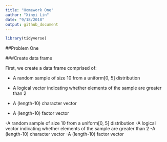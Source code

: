```yaml
---
title: "Homework One"
author: "Xinyi Lin"
date: "9/18/2018"
output: github_document
---
```


```r
library(tidyverse)
```

##Problem One

###Create data frame

First, we create a data frame comprised of:

*   A random sample of size 10 from a uniform[0, 5] distribution

*   A logical vector indicating whether elements of the sample are greater than 2

*   A (length-10) character vector

*   A (length-10) factor vector

-A random sample of size 10 from a uniform[0, 5] distribution
-A logical vector indicating whether elements of the sample are greater than 2
-A (length-10) character vector
-A (length-10) factor vector